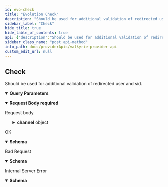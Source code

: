 ```yaml
---
id: evo-check
title: "Evolution Check"
description: "Should be used for additional validation of redirected user and sid."
sidebar_label: "Check"
hide_title: true
hide_table_of_contents: true
api: {"description":"Should be used for additional validation of redirected user and sid.","operationId":"EvoCheck","parameters":[{"description":"Api token","in":"query","name":"authToken","required":true,"schema":{"type":"string"}}],"requestBody":{"content":{"application/json":{"schema":{"properties":{"channel":{"properties":{"type":{"type":"string"}},"type":"object"},"sid":{"type":"string"},"userId":{"type":"string"},"uuid":{"type":"string"}},"required":["sid","userId"],"type":"object"}}},"description":"Request body","required":true},"responses":{"200":{"description":"OK","content":{"application/json":{"schema":{"properties":{"sid":{"type":"string"},"status":{"type":"string"},"uuid":{"type":"string"}},"type":"object"}}}},"400":{"description":"Bad Request","content":{"application/json":{"schema":{"properties":{"balance":{"type":"number"},"bonus":{"type":"number"},"retransmission":{"type":"boolean"},"status":{"type":"string"},"uuid":{"type":"string"}},"required":["balance","status"],"type":"object"}}}},"500":{"description":"Internal Server Error","content":{"application/json":{"schema":{"properties":{"balance":{"type":"number"},"bonus":{"type":"number"},"retransmission":{"type":"boolean"},"status":{"type":"string"},"uuid":{"type":"string"}},"required":["balance","status"],"type":"object"}}}}},"tags":["Evolution"],"method":"post","path":"/providers/evolution/check","servers":[{"url":"http://localhost:8083"}],"jsonRequestBodyExample":{"channel":{"type":"string"},"sid":"string","userId":"string","uuid":"string"},"info":{"contact":{},"description":"The exposed endpoints by the enabled game provider modules.","title":"Valkyrie Provider API","version":"-"},"postman":{"name":"Check","description":{"content":"Should be used for additional validation of redirected user and sid.","type":"text/plain"},"url":{"path":["providers","evolution","check"],"host":["{{baseUrl}}"],"query":[{"disabled":false,"description":{"content":"(Required) Api token","type":"text/plain"},"key":"authToken","value":""}],"variable":[]},"header":[{"key":"Content-Type","value":"application/json"},{"key":"Accept","value":"application/json"}],"method":"POST","body":{"mode":"raw","raw":"\"\"","options":{"raw":{"language":"json"}}}}}
sidebar_class_name: "post api-method"
info_path: docs/providerApis/valkyrie-provider-api
custom_edit_url: null
---
```


## Check



Should be used for additional validation of redirected user and sid.

<details style={{"marginBottom":"1rem"}} data-collapsed={false} open={true}><summary style={{}}><strong>Query Parameters</strong></summary><div><ul><ParamsItem className={"paramsItem"} param={{"description":"Api token","in":"query","name":"authToken","required":true,"schema":{"type":"string"}}}></ParamsItem></ul></div></details><MimeTabs><TabItem label={"application/json"} value={"application/json-schema"}><details style={{}} data-collapsed={false} open={true}><summary style={{"textAlign":"left"}}><strong>Request Body</strong><strong style={{"fontSize":"var(--ifm-code-font-size)","color":"var(--openapi-required)"}}> required</strong></summary><div style={{"textAlign":"left","marginLeft":"1rem"}}><div style={{"marginTop":"1rem","marginBottom":"1rem"}}>

Request body

</div></div><ul style={{"marginLeft":"1rem"}}><SchemaItem collapsible={true} className={"schemaItem"}><details style={{}}><summary style={{}}><strong>channel</strong><span style={{"opacity":"0.6"}}> object</span></summary><div style={{"marginLeft":"1rem"}}><SchemaItem collapsible={false} name={"type"} required={false} deprecated={undefined} schemaDescription={undefined} schemaName={"string"} qualifierMessage={undefined} defaultValue={undefined}></SchemaItem></div></details></SchemaItem><SchemaItem collapsible={false} name={"sid"} required={true} deprecated={undefined} schemaDescription={undefined} schemaName={"string"} qualifierMessage={undefined} defaultValue={undefined}></SchemaItem><SchemaItem collapsible={false} name={"userId"} required={true} deprecated={undefined} schemaDescription={undefined} schemaName={"string"} qualifierMessage={undefined} defaultValue={undefined}></SchemaItem><SchemaItem collapsible={false} name={"uuid"} required={false} deprecated={undefined} schemaDescription={undefined} schemaName={"string"} qualifierMessage={undefined} defaultValue={undefined}></SchemaItem></ul></details></TabItem></MimeTabs><div><ApiTabs><TabItem label={"200"} value={"200"}><div>

OK

</div><div><MimeTabs schemaType={"response"}><TabItem label={"application/json"} value={"application/json"}><SchemaTabs><TabItem label={"Schema"} value={"Schema"}><details style={{}} data-collapsed={false} open={true}><summary style={{"textAlign":"left"}}><strong>Schema</strong></summary><div style={{"textAlign":"left","marginLeft":"1rem"}}></div><ul style={{"marginLeft":"1rem"}}><SchemaItem collapsible={false} name={"sid"} required={false} deprecated={undefined} schemaDescription={undefined} schemaName={"string"} qualifierMessage={undefined} defaultValue={undefined}></SchemaItem><SchemaItem collapsible={false} name={"status"} required={false} deprecated={undefined} schemaDescription={undefined} schemaName={"string"} qualifierMessage={undefined} defaultValue={undefined}></SchemaItem><SchemaItem collapsible={false} name={"uuid"} required={false} deprecated={undefined} schemaDescription={undefined} schemaName={"string"} qualifierMessage={undefined} defaultValue={undefined}></SchemaItem></ul></details></TabItem><TabItem label={"Example (from schema)"} value={"Example (from schema)"}><ResponseSamples responseExample={"{\n  \"sid\": \"string\",\n  \"status\": \"string\",\n  \"uuid\": \"string\"\n}"} language={"json"}></ResponseSamples></TabItem></SchemaTabs></TabItem></MimeTabs></div></TabItem><TabItem label={"400"} value={"400"}><div>

Bad Request

</div><div><MimeTabs schemaType={"response"}><TabItem label={"application/json"} value={"application/json"}><SchemaTabs><TabItem label={"Schema"} value={"Schema"}><details style={{}} data-collapsed={false} open={true}><summary style={{"textAlign":"left"}}><strong>Schema</strong></summary><div style={{"textAlign":"left","marginLeft":"1rem"}}></div><ul style={{"marginLeft":"1rem"}}><SchemaItem collapsible={false} name={"balance"} required={false} deprecated={undefined} schemaDescription={undefined} schemaName={"number"} qualifierMessage={undefined} defaultValue={undefined}></SchemaItem><SchemaItem collapsible={false} name={"bonus"} required={false} deprecated={undefined} schemaDescription={undefined} schemaName={"number"} qualifierMessage={undefined} defaultValue={undefined}></SchemaItem><SchemaItem collapsible={false} name={"retransmission"} required={false} deprecated={undefined} schemaDescription={undefined} schemaName={"boolean"} qualifierMessage={undefined} defaultValue={undefined}></SchemaItem><SchemaItem collapsible={false} name={"status"} required={false} deprecated={undefined} schemaDescription={undefined} schemaName={"string"} qualifierMessage={undefined} defaultValue={undefined}></SchemaItem><SchemaItem collapsible={false} name={"uuid"} required={false} deprecated={undefined} schemaDescription={undefined} schemaName={"string"} qualifierMessage={undefined} defaultValue={undefined}></SchemaItem></ul></details></TabItem><TabItem label={"Example (from schema)"} value={"Example (from schema)"}><ResponseSamples responseExample={"{\n  \"balance\": 0,\n  \"bonus\": 0,\n  \"retransmission\": true,\n  \"status\": \"string\",\n  \"uuid\": \"string\"\n}"} language={"json"}></ResponseSamples></TabItem></SchemaTabs></TabItem></MimeTabs></div></TabItem><TabItem label={"500"} value={"500"}><div>

Internal Server Error

</div><div><MimeTabs schemaType={"response"}><TabItem label={"application/json"} value={"application/json"}><SchemaTabs><TabItem label={"Schema"} value={"Schema"}><details style={{}} data-collapsed={false} open={true}><summary style={{"textAlign":"left"}}><strong>Schema</strong></summary><div style={{"textAlign":"left","marginLeft":"1rem"}}></div><ul style={{"marginLeft":"1rem"}}><SchemaItem collapsible={false} name={"balance"} required={false} deprecated={undefined} schemaDescription={undefined} schemaName={"number"} qualifierMessage={undefined} defaultValue={undefined}></SchemaItem><SchemaItem collapsible={false} name={"bonus"} required={false} deprecated={undefined} schemaDescription={undefined} schemaName={"number"} qualifierMessage={undefined} defaultValue={undefined}></SchemaItem><SchemaItem collapsible={false} name={"retransmission"} required={false} deprecated={undefined} schemaDescription={undefined} schemaName={"boolean"} qualifierMessage={undefined} defaultValue={undefined}></SchemaItem><SchemaItem collapsible={false} name={"status"} required={false} deprecated={undefined} schemaDescription={undefined} schemaName={"string"} qualifierMessage={undefined} defaultValue={undefined}></SchemaItem><SchemaItem collapsible={false} name={"uuid"} required={false} deprecated={undefined} schemaDescription={undefined} schemaName={"string"} qualifierMessage={undefined} defaultValue={undefined}></SchemaItem></ul></details></TabItem><TabItem label={"Example (from schema)"} value={"Example (from schema)"}><ResponseSamples responseExample={"{\n  \"balance\": 0,\n  \"bonus\": 0,\n  \"retransmission\": true,\n  \"status\": \"string\",\n  \"uuid\": \"string\"\n}"} language={"json"}></ResponseSamples></TabItem></SchemaTabs></TabItem></MimeTabs></div></TabItem></ApiTabs></div>